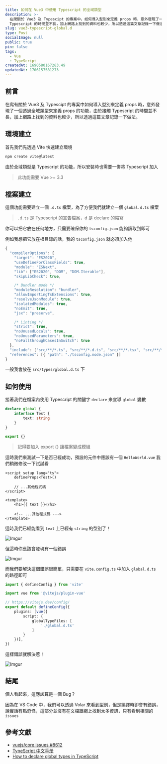 ```yaml
---
title: 如何在 Vue3 中使用 Typescript 的全域類型
description: >-
  在爬關於 Vue3 及 Typescipt 的專案中，如何導入型別來定義 props 時，意外發現了一個透過全域類型來定義 props 的功能，由於接觸
  Typescript 的時間並不長，加上網路上找到的資料也較少，所以透過這篇文章記錄一下做法
slug: vue3-typescript-global.d
type: Post
socialImage: null
public: true
pin: false
tags:
  - Vue
  - TypeScript
createdAt: 1690580167283.49
updatedAt: 1706157581273
---
```


## 前言

在爬有關於 Vue3 及 Typescipt 的專案中如何導入型別來定義 props 時，意外發現了一個透過全域類型來定義 props 的功能，由於接觸 Typescript 的時間並不長，加上網路上找到的資料也較少，所以透過這篇文章記錄一下做法。

## 環境建立

首先我們先透過 Vite 快速建立環境

```bash
npm create vite@latest
```

由於全域類型是 Typescript 的功能，所以安裝時也需要一併將 Typescript 加入

> 此功能需要 Vue >= 3.3

## 檔案建立

這個功能需要建立一個 `.d.ts` 檔案，為了方便我們就建立一個 `global.d.ts` 檔案

> `.d.ts` 是 Typescript 的宣告檔案，d 是 declare 的縮寫

你可以把它放在任何地方，只需要確保你的 `tsconfig.json` 能夠讀取到即可

例如我想把它放在根目錄的話，我的 `tsconfig.json` 就必須加入他

```ts:global.d.ts showLineNumbers {23}
{
  "compilerOptions": {
    "target": "ES2020",
    "useDefineForClassFields": true,
    "module": "ESNext",
    "lib": ["ES2020", "DOM", "DOM.Iterable"],
    "skipLibCheck": true,

    /* Bundler mode */
    "moduleResolution": "bundler",
    "allowImportingTsExtensions": true,
    "resolveJsonModule": true,
    "isolatedModules": true,
    "noEmit": true,
    "jsx": "preserve",

    /* Linting */
    "strict": true,
    "noUnusedLocals": true,
    "noUnusedParameters": true,
    "noFallthroughCasesInSwitch": true
  },
  "include": ["src/**/*.ts", "src/**/*.d.ts", "src/**/*.tsx", "src/**/*.vue", "global.d.ts"],
  "references": [{ "path": "./tsconfig.node.json" }]
}
```

一般我會放在 `src/types/global.d.ts` 下

## 如何使用

接著我們在檔案內使用 Typescript 的關鍵字 `declare` 來宣導 `global` 變數

```ts:global.d.ts showLineNumbers
declare global {
	interface Test {
		text: string
	}
}

export {}
```

> 記得要加入 export {} 讓檔案變成模組

這時我們來測試一下是否已經成功，預設的元件中應該有一個 `HelloWorld.vue` 我們稍微修改一下試試看

```html:HelloWorld.vue showLineNumbers
<script setup lang="ts">
	defineProps<Test>()

	// ...其他程式碼
</script>

<template>
	<h1>{{ text }}</h1>

	<!-- ...其他程式碼 --->
</template>
```

這時我們已經能看到 `text` 上已經有 `string` 的型別了！

![Imgur](https://i.imgur.com/KKdvq11.png)

但這時你應該會發現有一個錯誤

![Imgur](https://i.imgur.com/iBPb2PH.png)

而我們要解決這個錯誤很簡單，只需要在 `vite.config.ts` 中加入 `global.d.ts ` 的路徑即可

```ts:vite.config.ts showLineNumbers {8-12}
import { defineConfig } from 'vite'

import vue from '@vitejs/plugin-vue'

// https://vitejs.dev/config/
export default defineConfig({
	plugins: [vue({
		script: {
			globalTypeFiles: [
				'./global.d.ts'
			]
		}
	})],
})
```

這樣錯誤就解決惹！

![Imgur](https://i.imgur.com/YPdFfyQ.png)

## 結尾

個人看起來，這應該算是一個 Bug？

因為在 VS Code 中，我們可以透過 Volar 來看到型別，但是編譯時卻會有錯誤，說實話有點奇怪，這部分並沒有在文檔跟網上找到太多資訊，只有看到相關的 `issues`

## 參考文獻

- [vuejs/core issues #8612](https://github.com/vuejs/core/issues/8612)
- [TypeScript 中文手册](https://www.tsdev.cn/)
- [How to declare global types in TypeScript](https://bobbyhadz.com/blog/typescript-make-types-global)
